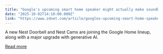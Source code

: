 ```yaml
---
title: "Google's upcoming smart home speaker might actually make soundbars feel unnecessary"
date: "2025-10-02T14:10:00.000Z"
link: "https://www.zdnet.com/article/googles-upcoming-smart-home-speaker-might-actually-make-soundbars-feel-unnecessary/"
---
```


A new Nest Doorbell and Nest Cams are joining the Google Home lineup, along with a major upgrade with generative AI.

[Read more](https://www.zdnet.com/article/googles-upcoming-smart-home-speaker-might-actually-make-soundbars-feel-unnecessary/)
